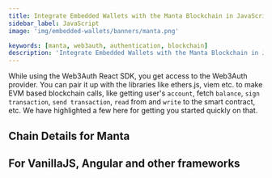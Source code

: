 ```yaml
---
title: Integrate Embedded Wallets with the Manta Blockchain in JavaScript
sidebar_label: JavaScript
image: 'img/embedded-wallets/banners/manta.png'

keywords: [manta, web3auth, authentication, blockchain]
description: 'Integrate Embedded Wallets with the Manta Blockchain in Javascript | Embedded Wallets'
---
```



While using the Web3Auth React SDK, you get access to the Web3Auth provider. You can pair it up with the libraries like ethers.js, viem etc. to make EVM based blockchain calls, like getting user's `account`, fetch `balance`, `sign transaction`, `send transaction`, `read` from and `write` to the smart contract, etc. We have highlighted a few here for getting you started quickly on that.

## Chain Details for Manta

<ChainDetailsManta />

## For VanillaJS, Angular and other frameworks

<JsBlockchainMethods />
